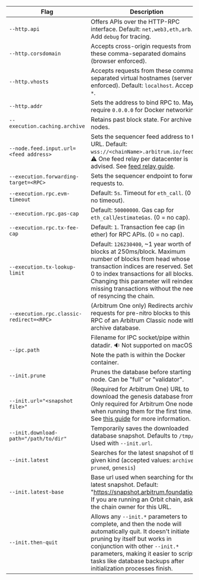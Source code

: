 <section class='small-table'>

| Flag                                     | Description                                                                                                                                                                                                                                                                                    |
| ---------------------------------------- | ---------------------------------------------------------------------------------------------------------------------------------------------------------------------------------------------------------------------------------------------------------------------------------------------- |
| `--http.api`                             | Offers APIs over the HTTP-RPC interface. Default: `net,web3,eth,arb`. Add `debug` for tracing.                                                                                                                                                                                                 |
| `--http.corsdomain`                      | Accepts cross-origin requests from these comma-separated domains (browser enforced).                                                                                                                                                                                                           |
| `--http.vhosts`                          | Accepts requests from these comma-separated virtual hostnames (server enforced). Default: `localhost`. Accepts `*`.                                                                                                                                                                            |
| `--http.addr`                            | Sets the address to bind RPC to. May require `0.0.0.0` for Docker networking.                                                                                                                                                                                                                  |
| `--execution.caching.archive`            | Retains past block state. For archive nodes.                                                                                                                                                                                                                                                   |
| `--node.feed.input.url=<feed address>`   | Sets the sequencer feed address to this URL. Default: `wss://<chainName>.arbitrum.io/feed`. ⚠️ One feed relay per datacenter is advised. See [feed relay guide](/run-arbitrum-node/sequencer/01-run-feed-relay.mdx).                                                                           |
| `--execution.forwarding-target=<RPC>`    | Sets the sequencer endpoint to forward requests to.                                                                                                                                                                                                                                            |
| `--execution.rpc.evm-timeout`            | Default: `5s`. Timeout for `eth_call`. (0 == no timeout).                                                                                                                                                                                                                                      |
| `--execution.rpc.gas-cap`                | Default: `50000000`. Gas cap for `eth_call`/`estimateGas`. (0 = no cap).                                                                                                                                                                                                                       |
| `--execution.rpc.tx-fee-cap`             | Default: `1`. Transaction fee cap (in ether) for RPC APIs. (0 = no cap).                                                                                                                                                                                                                       |
| `--execution.tx-lookup-limit`            | Default: `126230400`, ~1 year worth of blocks at 250ms/block. Maximum number of blocks from head whose transaction indices are reserved. Set to 0 to index transactions for all blocks. Changing this parameter will reindex all missing transactions without the need of resyncing the chain. |
| `--execution.rpc.classic-redirect=<RPC>` | (Arbitrum One only) Redirects archive requests for pre-nitro blocks to this RPC of an Arbitrum Classic node with archive database.                                                                                                                                                             |
| `--ipc.path`                             | Filename for IPC socket/pipe within datadir. 🔉 Not supported on macOS. Note the path is within the Docker container.                                                                                                                                                                          |
| `--init.prune`                           | Prunes the database before starting the node. Can be "full" or "validator".                                                                                                                                                                                                                    |
| `--init.url="<snapshot file>"`           | (Required for Arbitrum One) URL to download the genesis database from. Only required for Arbitrum One nodes, when running them for the first time. See [this guide](/run-arbitrum-node/nitro/03-nitro-database-snapshots.mdx) for more information.                                            |
| `--init.download-path="/path/to/dir"`    | Temporarily saves the downloaded database snapshot. Defaults to `/tmp/`. Used with `--init.url`.                                                                                                                                                                                               |
| `--init.latest`                          | Searches for the latest snapshot of the given kind (accepted values: `archive`, `pruned`, `genesis`)                                                                                                                                                                                           |
| `--init.latest-base`                     | Base url used when searching for the latest snapshot. Default: "https://snapshot.arbitrum.foundation/". If you are running an Orbit chain, ask the chain owner for this URL.                                                                                                                   |
| `--init.then-quit`                       | Allows any `--init.*` parameters to complete, and then the node will automatically quit. It doesn't initiate pruning by itself but works in conjunction with other `--init.*` parameters, making it easier to script tasks like database backups after initialization processes finish.        |

</section>
